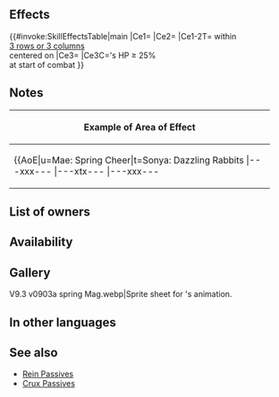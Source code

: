{{Weapon Infobox
|tagid=SID_春光の卵
|intID=4619
|image=wep_mg295
|exclusive=0
|weaponType=Green Tome
|cost=200
|might=8
|range=2
|effect=Inflicts Atk/Spd/Def/Res-5 on foes within 3 rows or 3 columns centered on unit and neutralizes effects that grant "Special cooldown charge +X" to those foes during their combat.<br><br>At start of combat, if unit's HP ≥ 25%, unit deals +X × 5 damage during combat (max 20; X = number of foes within 3 spaces of target, including target; excluding area-of-effect Specials).
|required=Elwind
|next=Spring-Air Egg+
|promotionRarity=5
|promotionTier=1
|properties=
}}
==Effects==
{{#invoke:SkillEffectsTable|main
|Ce1={{Eft|Temporary debuffs|Atk/Spd/Def/Res|5}}
|Ce2={{Eft|Neutralize Accelerate Charge}}
|Ce1-2T={{Tgt|Foes}} within<br>[[3 rows or 3 columns]]<br>centered on {{Tgt|Unit}}
|Ce3={{Eft|Damage Boost|5 x {{Tgt|Foes}} [[within 3 spaces|within 3<br>spaces]] of {{Tgt|Target Foe}}<br>(including {{Tgt|Target Foe}})|max=20}}
|Ce3C={{Tgt|Unit}}'s HP  ≥ 25%<br>at start of combat
}}
==Notes==
{{Temporary buffs}}
{{CooldownChargePlusNeutralization}}
{{FoesCombatEffect|temporary debuffs and neutralize "special cooldown charge +X" effects}}
{{FlatDamageBoost|X (max: 20)}}
{|class="wikitable default mw-collapsible" 
!Example of Area of Effect
|-
|align="middle" style="max-width:450px;margin:auto"|{{AoE|u=Mae: Spring Cheer|t=Sonya: Dazzling Rabbits
|---xxx---
|---xtx---
|---xxx---
|xxxxxxxxx
|xxxxuxxxx
|xxxxxxxxx
|---xxx---
|---xxx---
|---xxx---
}}
|}
==List of owners==
{{Skill Hero List}}
==Availability==
{{PassiveFocusList}}
{{PassiveDistributionList}}
{{PassiveCombatManualList}}
==Gallery==
<gallery>
V9.3 v0903a spring Mag.webp|Sprite sheet for {{PAGENAME}}'s animation.
</gallery>
==In other languages==
{{OtherLanguages
|japanese=
|german=
|spanishEU=
|spanishLA=
|french=
|italian=
|chineseTW=
|portuguese=
}}
==See also==
{{See also skills|cond=(Description LIKE '%inflicts %/%rows%neutralizes%"Special cooldown charge +X"%' OR Description LIKE '%rows%inflicts %/%neutralizes%"Special cooldown charge +X"%' OR Description LIKE '%number of foes within _ spaces of target%') AND Exclusive='1'}}
* [[Rein Passives]]
* [[Skill families/A Passives#Crux|Crux Passives]]
{{Weapons Navbox}}